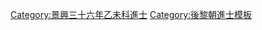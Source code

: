 {{Navbox
|name = 景興三十六年乙未科庭試進士榜
|title = [[後黎朝進士列表|景興三十六年（1775年）乙未科庭試進士榜]]
|titlestyle = background-color:#FFD700;
|image =
|style = width:100%;text-align:center; 
|groupstyle = text-align:center; background-color:#FFD700;
|liststyle = text-align:center;
|state = {{{state<includeonly>|collapsed</includeonly>}}}

|group1 = 第三甲<br>勅賜同進士出身<br>共18名
|list1 = '''[[吳世治]]''' - [[黎有容]] - [[阮輝旺]] - [[杜輝琚]] - [[吳時任]] - [[劉𥇓|劉　𥇓]] - [[潘輝益]] - [[阮世歷]] - [[范廷琠]]<br>[[阮國彥]] - [[阮衙|阮　衙]] - [[黎惟亶]] - [[吳維瀓]] - [[陳韶昶]] - [[黎仲琠]] - [[黃平政]] - [[阮世玶]] - [[阮貴顯]]

|belowstyle = text-align: center; background-color:#FFD700;
|below='''前一科：[[Template:景興三十三年壬辰科庭試進士榜|景興三十三年壬辰科]]　'''·'''　後一科：[[Template:景興三十九年戊戌科庭試進士榜|景興三十九年戊戌科]]'''
}}
[[Category:景興三十六年乙未科進士]]
<noinclude>[[Category:景興三十六年乙未科進士| ]]
[[Category:後黎朝進士模板]]</noinclude>